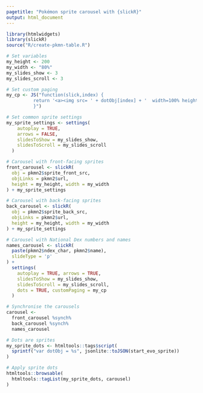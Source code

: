 ```yaml
---
pagetitle: "Pokémon sprite carousel with {slickR}"
output: html_document
---
```


```r
library(htmlwidgets)
library(slickR)
source("R/create-pkmn-table.R")
```

```r
# Set variables
my_height <- 200
my_width <- "80%"
my_slides_show <- 3
my_slides_scroll <- 3

# Set custom paging
my_cp <- JS("function(slick,index) {
          return '<a><img src= ' + dotObj[index] + '  width=100% height=100%></a>';
          }")

# Set common sprite settings
my_sprite_settings <- settings(
    autoplay = TRUE,
    arrows = FALSE,
    slidesToShow = my_slides_show, 
    slidesToScroll = my_slides_scroll
  )

# Carousel with front-facing sprites
front_carousel <- slickR(
  obj = pkmn2$sprite_front_src,
  objLinks = pkmn2$url,
  height = my_height, width = my_width
) + my_sprite_settings

# Carousel with back-facing sprites
back_carousel <- slickR(
  obj = pkmn2$sprite_back_src,
  objLinks = pkmn2$url,
  height = my_height, width = my_width
) + my_sprite_settings

# Carousel with National Dex numbers and names
names_carousel <- slickR(
  paste(pkmn2$ndex_char, pkmn2$name),
  slideType = 'p'
) + 
  settings(
    autoplay = TRUE, arrows = TRUE,
    slidesToShow = my_slides_show, 
    slidesToScroll = my_slides_scroll,
    dots = TRUE, customPaging = my_cp
  )

# Synchronise the carousels
carousel <-
  front_carousel %synch%
  back_carousel %synch%
  names_carousel 

# Dots are sprites
my_sprite_dots <- htmltools::tags$script(
  sprintf("var dotObj = %s", jsonlite::toJSON(start_evo_sprite))
)

# Apply sprite dots
htmltools::browsable(
  htmltools::tagList(my_sprite_dots, carousel)
)
```